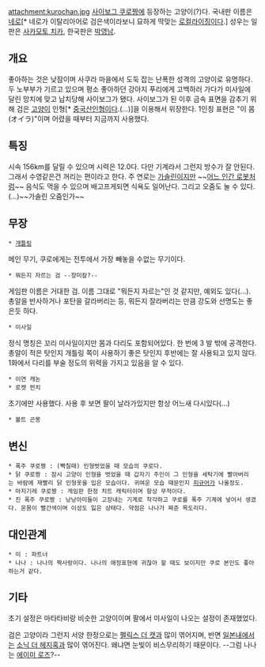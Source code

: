 attachment:kurochan.jpg
[[사이보그 쿠로짱]]에 등장하는 고양이(?)다. 국내판 이름은 [[네로]][* 네로가 이탈리아어로 검은색이라보니 묘하게 딱맞는  [[로컬라이징]]이다.] 성우는 일판은 [[사카모토 치카]], 한국판은 [[박영남]].
== 개요 ==
좋아하는 것은 낮잠이며 사쿠라 마을에서 도둑 잡는 난폭한 성격의 고양이로 유명하다. 두 노부부가 기르고 있으며 평소 좋아하던 강아지 푸리에게 고백하러 가다가 미사일에 달린 망치에 맞고 납치당해 사이보그가 됐다. 사이보그가 된 이후 금속 표면을 감추기 위해 검은 [[고양이]] 인형[* [[중국산]]인형이다.(...)]을 이용해서 위장한다. 1인칭 표현은 "이 몸(オイラ)"이며  어렸을 때부터 지금까지 사용했다.
== 특징 ==
시속 156km를 달릴 수 있으며 시력은 12.0다. 다만 기계라서 그런지 방수가 잘 안된다. 그래서 수영같은건 꺼리는 편이라고 한다.
주 연로는 [[가솔린]]이지만 ~~[[시노노메 나노|어느 인간 로봇처럼]]~~ 음식도 먹을 수 있으며 배고프게되면 식욕도 일어난다. 그리고 오줌도 눌 수 있다.(...)~~가솔린 오줌인가~~
== 무장 ==
 * [[개틀링]]
메인 무기, 쿠로에게는 전투에서 가장 빼놓을 수없는 무기이다.
 * 뭐든지 자르는 검 --장미칼?--
게임판 이름은 거대한 검. 이름 그대로 "뭐든지 자르는"인 것 같지만, 예외도 있다(...). 총알을 반사하거나 포탄을 갈라버리는 등, 뭐든지 잘라버리는 만큼 강도와 선명도는 좋은듯 하다.
 * 미사일
정식 명칭은 꼬리 미사일이지만 몸과 다리도 포함되어있다. 한 번에 3 발 밖에 공격한다. 총알이 적은 탓인지 개틀링 쪽이 사용하기 좋은 탓인지 후반에는 잘 사용되고 있지 않다. 1화에서 다리를 부술 정도의 위력을 가지고 있음을 알 수 있다.
 * 이연 캐논
 * 로켓 펀치
초기에만 사용했다. 사용 후 보면 팔이 날라가있지만 항상 어느새 다시있다(...)
 * 볼트 곤봉
== 변신 ==
 * 폭주 쿠로짱 : (빡칠때) 인형벗었을 때 모습의 쿠로다.
 * 닭 쿠로짱 : 잠시 고양이 인형을 벗었을 때 갑자기 주인이 그 인형을 세탁기에 빨아버리는 바람에 재빨리 닭 인형옷을 입은 모습이다. 귀여운 모습 때문인지 [[피규어]]가 나올정도.
 * 마지기레 쿠로짱 : 게임판 한정 치트 캐릭터이며 항상 무적이다.
 * 진 폭주 쿠로짱 : 낭낭아미들이 고장내는 기계로 착각하고 쿠로를 폭주 기계에 넣어서 생겼다. 온몸이 빨간색이며 이성도 잃은 상태다. 약점은 나나가 짜준 목도리다.
== 대인관계 ==
 * 미 : 파트너
 * 나나 : 나나의 짝사랑이다. 나나의 애정표현에 귀찮아 할 때도 보이지만 쿠로 본인도 좋아하는거 같다.
== 기타 ==
초기 설정은 마타타비랑 비슷한 고양이이며 팔에서 미사일이 나오는 설정이 존재했었다.

검은 고양이라 그런지 서양 한정으로는 [[펠릭스 더 캣]]과 많이 엮어지며, 반면 [[일본]]내에서는 [[소닉 더 헤지혹]]과 많이 엮어진다. 왜냐면 눈빛이 비스무리하기 때문이다. --그럼 나나는 [[에이미 로즈]]?--
